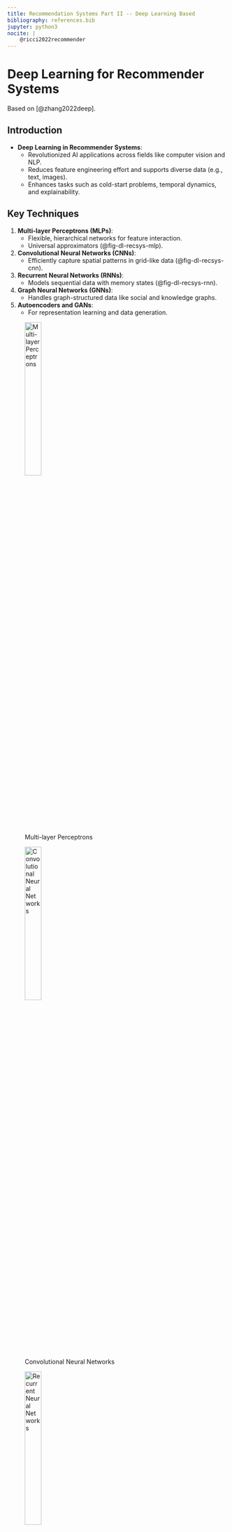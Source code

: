 ```yaml
---
title: Recommendation Systems Part II -- Deep Learning Based
bibliography: references.bib
jupyter: python3
nocite: |
    @ricci2022recommender
---
```


# Deep Learning for Recommender Systems

Based on [@zhang2022deep].

## Introduction
- **Deep Learning in Recommender Systems**:
  - Revolutionized AI applications across fields like computer vision and NLP.
  - Reduces feature engineering effort and supports diverse data (e.g., text, images).
  - Enhances tasks such as cold-start problems, temporal dynamics, and explainability.

## Key Techniques
1. **Multi-layer Perceptrons (MLPs)**:
   - Flexible, hierarchical networks for feature interaction.
   - Universal approximators (@fig-dl-recsys-mlp).
2. **Convolutional Neural Networks (CNNs)**:
   - Efficiently capture spatial patterns in grid-like data (@fig-dl-recsys-cnn).
3. **Recurrent Neural Networks (RNNs)**:
   - Models sequential data with memory states (@fig-dl-recsys-rnn).
4. **Graph Neural Networks (GNNs)**:
   - Handles graph-structured data like social and knowledge graphs.
5. **Autoencoders and GANs**:
   - For representation learning and data generation.

![Multi-layer Perceptrons](figs/RecSys-figs/dl-recsys-mlp.png){width=30% fig-align="center"  #fig-dl-recsys-mlp}

![Convolutional Neural Networks](figs/RecSys-figs/dl-recsys-cnn.png){width=30% fig-align="center" #fig-dl-recsys-cnn}

![Recurrent Neural Networks](figs/RecSys-figs/dl-recsys-rnn.png){width=30% fig-align="center" #fig-dl-recsys-rnn}

---

## Challenges in Recommender Systems
### Interaction Modeling
- Captures relationships in sparse user-item matrices.
- Approaches:
  - **NeuMF**: Replaces dot product with MLPs.
  - **Outer Product + CNNs**: Higher-order correlations (Figure 6).

---

### User Modeling
1. **Temporal Dynamics**:
   - Sequence-aware recommendations using RNNs, CNNs, and attention mechanisms (Figure 8).
2. **Diverse Interests**:
   - Models multiple user preferences via clustering and disentanglement.

---

## Content Representation Learning
1. **Text Features**:
   - Leverages reviews and descriptions using CNNs, RNNs, and attention mechanisms.
2. **Image Features**:
   - Integrates CNN-extracted visual data for applications like fashion and social media.
3. **Video/Audio Features**:
   - Processes multimedia content for personalized music and video recommendations.

---

## Advanced Applications
### Graph-Structured Data
- Incorporates graphs like user-item networks for collaborative filtering (Figure 10).
- Examples:
  - **Session-based Recommendations**: Sequence learning from click patterns.
  - **Knowledge Graphs**: Path-based reasoning for explainability.

### Cold-Start Recommendations
- Tackles sparse data with side information and meta-learning.
- GNN-based approaches predict embeddings for new users/items.

---

## Beyond Accuracy
### Explainability
- Enhances transparency and trust:
  - Attention mechanisms highlight critical features.
  - Knowledge graph paths provide reasoning for recommendations.

### Robustness
- Defends against adversarial attacks with perturbation-based training.

---

## Applications of Deep Learning in Recommendation
1. **E-commerce**:
   - Amazon, eBay, Alibaba use deep learning for personalized shopping.
2. **Entertainment**:
   - YouTube employs candidate generation and ranking modules.
3. **News**:
   - Self-attention mechanisms capture user preferences across multiple views.
4. **Point-of-Interest**:
   - Combines visual and textual data for location-based recommendations.

---

## Conclusion
- **Deep learning transforms recommender systems**:
  - Combines memorization and generalization.
  - Supports diverse data types and complex challenges.
- Future directions include improving scalability and real-time adaptability.

This presentation references key figures and tables from the document and is paced for a 15-minute delivery. Let me know if further adjustments are needed!


# Wide and Deep Learning for Recommender Systems

Based on [@cheng2016wide].

## Introduction
- **Problem**: Balancing memorization and generalization in recommender systems.
  - **Memorization**: Learns frequent co-occurrences of features for relevant recommendations.
  - **Generalization**: Predicts unseen feature combinations for diverse recommendations.
- **Wide & Deep Learning Framework**:
  - Combines linear models (memorization) and neural networks (generalization).
  - Evaluated on Google Play, with over 1 billion users and 1 million apps.
- **Key Results**:
  - Significant improvements in app acquisitions.
  - Open-sourced implementation in TensorFlow.

---

## Recommender System Overview
- Workflow (Figure 2):
  - **Query**: User and contextual features (e.g., demographics, app usage).
  - **Retrieval**: Filters 100 items based on relevance.
  - **Ranking**: Scores and ranks items using Wide & Deep Learning.
- Challenges:
  - High throughput with low latency (e.g., scoring over 10 million apps per second).

---

## Wide & Deep Learning Framework
### Wide Component
- Linear model (Figure 1, left):
  - Cross-product transformations capture interactions (e.g., "gender=female" AND "language=en").
  - Effective for memorization but limited in generalization.

### Deep Component
- Feed-forward neural network (Figure 1, right):
  - Converts sparse categorical features into dense embeddings.
  - Layers compute activations using ReLU functions.
  - Learns complex, nonlinear feature interactions.

---

### Joint Training
- Combines wide and deep components (Figure 1, center):
  - Jointly optimized via a shared logistic loss function.
  - Uses:
    - **FTRL** optimizer for wide part.
    - **AdaGrad** for deep part.
- Distinction:
  - Joint training integrates components during training, unlike ensembles.

---

## System Implementation
### Data Generation
- **Training Data**:
  - Generated from user-app interactions.
  - Labels: 1 for app installs, 0 otherwise.
- **Feature Engineering**:
  - Maps categorical strings to integer IDs (vocabulary generation).
  - Normalizes continuous features using quantile-based scaling.

### Model Training
- Structure (Figure 4):
  - Cross-product transformations for wide component.
  - Dense embeddings (32 dimensions each) for deep component.
  - Three ReLU layers process embeddings and continuous features.
- **Warm-Starting**:
  - Retrains models incrementally using weights from previous models.

---

### Model Serving
- Scoring:
  - Scores candidate apps using forward inference on Wide & Deep models.
- Optimization:
  - Multithreading reduces latency from 31 ms to 14 ms (Table 2).

---

## Experiment Results
### App Acquisitions
- A/B Testing (Table 1):
  - **Wide-only**: Baseline model.
  - **Deep-only**: +2.9% acquisition rate.
  - **Wide & Deep**: +3.9% acquisition rate over baseline.
- Insights:
  - Joint training enables exploratory recommendations for new user responses.

### Serving Performance
- At peak, servers score over 10 million apps/second.
- Optimized serving reduces latency significantly.

---

## Related Work
- **Factorization Machines**:
  - Generalize linear models but lack nonlinear interaction modeling.
- **Collaborative Deep Learning**:
  - Combines deep learning with collaborative filtering.
- Wide & Deep innovates by integrating linear models with deep networks.

---

## Conclusion
- **Key Contributions**:
  - Combines memorization (wide) and generalization (deep) in a single model.
  - Scalable and effective for massive datasets (e.g., Google Play).
- **Impact**:
  - Open-source implementation facilitates adoption in diverse applications.

This structure references critical figures (Figure 1, 2, 4) and tables (Table 1, 2) and is timed for a detailed explanation within 25 minutes. Let me know if adjustments are needed!


# Deep Learning Recommender Model

Besides the Collaborative Filtering and Matrix Factorization models, another popular approach to building recommender systems is to use Deep Learning.

We'll look at the Deep Learning Recommender Model (DLRM) proposed by Facebook in 2019 [@naumov2019deep].

## Introduction

- **Key Features**:
  - Embeddings for categorical data.
  - Multi-layer perceptrons (MLPs) for dense data processing.
  - Combines statistical techniques like matrix factorization and factorization machines.

## DLRM Architecture


:::: {.columns}
::: {.column width="50%"}

- Components (@fig-dlrm-model):
  1. **Embeddings**: Dense representations for categorical data.
  2. **Bottom MLP**: Transforms dense continuous features.
  3. **Feature Interaction**: Dot-product of embeddings and dense features.
  4. **Top MLP**: Processes interactions and outputs probabilities.

:::
::: {.column width="50%"}

![DLRM Architecture](figs/RecSys-figs/dlrm-model.png){width=80% fig-align="center" #fig-dlrm-model}

:::
::::

## Embeddings and Feature Interactions
1. **Embeddings**:
   - Maps categorical inputs to latent factor space.
   - Multi-hot vectors allow weighted combinations (Equation 2).

```python
import torch
import torch.nn as nn

# Example embedding matrix: 5 embeddings, each of dimension 3
embedding_matrix = nn.EmbeddingBag(num_embeddings=5, embedding_dim=3, mode='mean')

# Input: Indices into the embedding matrix
input_indices = torch.tensor([1, 2, 3, 4])  # Flat list of indices
offsets = torch.tensor([0, 2])  # Start new bag at position 0 and 2 in input_indices

# Forward pass
output = embedding_matrix(input_indices, offsets)

print("Embedding Matrix:\n", embedding_matrix.weight)
print("Output:\n", output)
```

## 2. **Feature Interaction**:
   - Second-order interactions modeled via dot-products.
   - Mimics Factorization Machines for efficiency (Equation 4).



---

## Model Training and Parallelism
- **Training Challenges**:
  - Large embeddings exceed single-device memory.
  - Requires efficient parallelization of computations.
- **Parallelism Strategy**:
  - **Model Parallelism**: Distributes embeddings across devices.
  - **Data Parallelism**: Replicates MLPs for concurrent mini-batch processing.
  - Butterfly shuffle for all-to-all communication (Figure 2).

---

## Data Handling
1. **Random and Synthetic Data**:
   - Facilitates system testing and preserves data privacy.
   - Techniques for generating synthetic categorical data (Figure 3).
2. **Public Datasets**:
   - Criteo AI Labs Ad Kaggle Dataset.
   - Used for evaluating click-through rate (CTR) prediction models.

---

## Experiments: Accuracy and Performance
1. **Accuracy**:
   - Evaluated on Criteo dataset (Figure 5).
   - Compared with Deep & Cross Network (DCN).
   - DLRM shows superior training and validation accuracy with both SGD and Adagrad.
2. **Performance Profiling**:
   - Tested on Big Basin AI platform (Figure 4).
   - GPU significantly outperforms CPU, particularly in MLP computations (Figure 6).

---

## Comparison with Prior Models
- DLRM vs Other Networks:
  - Simplified interactions reduce dimensionality.
  - Focuses on second-order interactions for computational efficiency.
  - Outperforms alternatives like Wide & Deep, DeepFM, and xDeepFM.

---

## Conclusion
- **Key Takeaways**:
  - DLRM effectively combines embeddings, MLPs, and interaction layers for personalization tasks.
  - Offers a scalable solution for large-scale recommendation systems.
  - Open-source implementation fosters further research and system design.
- **Future Directions**:
  - Optimization of communication primitives.
  - Exploring higher-order interactions with minimal computational costs.


# Recap and References


## Recap


## References

::: {#refs}
:::



